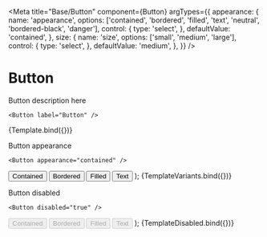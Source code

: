 

<Meta
  title="Base/Button"
  component={Button}
  argTypes={{
    appearance: {
      name: 'appearance',
      options: ['contained', 'bordered', 'filled', 'text', 'neutral', 'bordered-black', 'danger'],
      control: {
        type: 'select',
      },
      defaultValue: 'contained',
    },
    size: {
      name: 'size',
      options: ['small', 'medium', 'large'],
      control: {
        type: 'select',
      },
      defaultValue: 'medium',
    },
  }}
/>


# Button

Button description here

```tsx
<Button label="Button" />
```

<Canvas>
  <Story
    name="Button"
    args={{
      label: 'Button',
      children: 'Button',
      appearance: 'contained',
      size: 'medium',
      disabled: false,
    }}
  >
    {Template.bind({})}
  </Story>
</Canvas>

<ArgsTable story="Button" />

Button appearance

```tsx
<Button appearance="contained" />
```

  <InlineCluster gutter={11}>
    <Button appearance="contained">Contained</Button>
    <Button appearance="bordered">Bordered</Button>
    <Button appearance="filled">Filled</Button>
    <Button appearance="text">Text</Button>
  </InlineCluster>
);

<Canvas>
  <Story name="Appearance">{TemplateVariants.bind({})}</Story>
</Canvas>

Button disabled

```tsx
<Button disabled="true" />
```

  <InlineCluster gutter={11}>
    <Button appearance="contained" disabled>
      Contained
    </Button>
    <Button appearance="bordered" disabled>
      Bordered
    </Button>
    <Button appearance="filled" disabled>
      Filled
    </Button>
    <Button appearance="text" disabled>
      Text
    </Button>
  </InlineCluster>
);

<Canvas>
  <Story name="Disabled">{TemplateDisabled.bind({})}</Story>
</Canvas>
